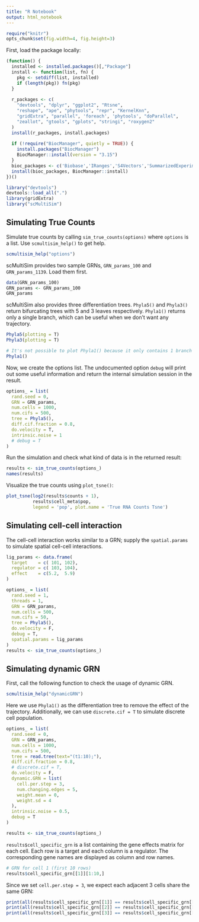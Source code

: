 ```yaml
---
title: "R Notebook"
output: html_notebook
---
```

```r
require("knitr")
opts_chunk$set(fig.width=4, fig.height=3)
```

First, load the package locally:
```r
(function() {
  installed <- installed.packages()[,"Package"]
  install <- function(list, fn) {
    pkg <- setdiff(list, installed)
    if (length(pkg)) fn(pkg)
  }
  
  r_packages <- c(
    "devtools", "dplyr", "ggplot2", "Rtsne",
    "reshape", "ape", "phytools", "repr", "KernelKnn",
    "gridExtra", "parallel", 'foreach', 'phytools', "doParallel",
    "zeallot", "gtools", "gplots", "stringi", "roxygen2"
  )
  install(r_packages, install.packages)
  
  if (!require("BiocManager", quietly = TRUE)) {
    install.packages("BiocManager")
    BiocManager::install(version = "3.15")
  }
  bioc_packages <- c('Biobase','IRanges','S4Vectors','SummarizedExperiment')
  install(bioc_packages, BiocManager::install)
})()
```

```r
library("devtools")
devtools::load_all(".")
library(gridExtra)
library("scMultiSim")
```

## Simulating True Counts

Simulate true counts by calling `sim_true_counts(options)` where `options` is a
list. Use `scmultisim_help()` to get help.

```r
scmultisim_help("options")
```

scMultiSim provides two sample GRNs, `GRN_params_100` and `GRN_params_1139`.
Load them first.
```r
data(GRN_params_100)
GRN_params <- GRN_params_100
GRN_params
```

scMultiSim also provides three differentiation trees.
`Phyla5()` and `Phyla3()` return bifurcating trees with 5 and 3 leaves respectively.
`Phyla1()` returns only a single branch, which can be useful when we don't want any trajectory.
```r
Phyla5(plotting = T)
Phyla3(plotting = T)

# It's not possible to plot Phyla1() because it only contains 1 branch connecting two nodes.
Phyla1()
```

Now, we create the options list.
The undocumented option `debug` will print out some useful information and return the internal simulation session in the result.
```r
options_ = list(
  rand.seed = 0,
  GRN = GRN_params,
  num.cells = 1000,
  num.cifs = 500,
  tree = Phyla5(),
  diff.cif.fraction = 0.8,
  do.velocity = T,
  intrinsic.noise = 1
  # debug = T
)
```

Run the simulation and check what kind of data is in the returned result:
```r
results <- sim_true_counts(options_)
names(results)
```

Visualize the true counts using `plot_tsne()`:
```r
plot_tsne(log2(results$counts + 1),
          results$cell_meta$pop,
          legend = 'pop', plot.name = 'True RNA Counts Tsne')
```

## Simulating cell-cell interaction

The cell-cell interaction works similar to a GRN; supply the `spatial.params` to
simulate spatial cell-cell interactions.
```r
lig_params <- data.frame(
  target    = c( 101, 102),
  regulator = c( 103, 104),
  effect    = c(5.2,  5.9)
)

options_ = list(
  rand.seed = 1,
  threads = 1,
  GRN = GRN_params,
  num.cells = 500,
  num.cifs = 50,
  tree = Phyla5(),
  do.velocity = F,
  debug = T,
  spatial.params = lig_params
)
results <- sim_true_counts(options_)
```


## Simulating dynamic GRN

First, call the following function to check the usage of dynamic GRN.
```r
scmultisim_help("dynamicGRN")
```

Here we use `Phyla1()` as the differentiation tree to remove the effect of the trajectory. Additionally, we can use `discrete.cif = T` to simulate discrete cell population.
```r
options_ = list(
  rand.seed = 0,
  GRN = GRN_params,
  num.cells = 1000,
  num.cifs = 500,
  tree = read.tree(text="(t1:10);"),
  diff.cif.fraction = 0.8,
  # discrete.cif = T,
  do.velocity = F,
  dynamic.GRN = list(
    cell.per.step = 3,
    num.changing.edges = 5,
    weight.mean = 0,
    weight.sd = 4
  ),
  intrinsic.noise = 0.5,
  debug = T
)

results <- sim_true_counts(options_)
```

`results$cell_specific_grn` is a list containing the gene effects matrix for each cell. Each row is a target and each column is a regulator. The corresponding gene names are displayed as column and row names.
```r
# GRN for cell 1 (first 10 rows)
results$cell_specific_grn[[1]][1:10,]
```

Since we set `cell.per.step = 3`, we expect each adjacent 3 cells share the same GRN:
```r
print(all(results$cell_specific_grn[[1]] == results$cell_specific_grn[[2]]))
print(all(results$cell_specific_grn[[2]] == results$cell_specific_grn[[3]]))
print(all(results$cell_specific_grn[[3]] == results$cell_specific_grn[[4]]))
```